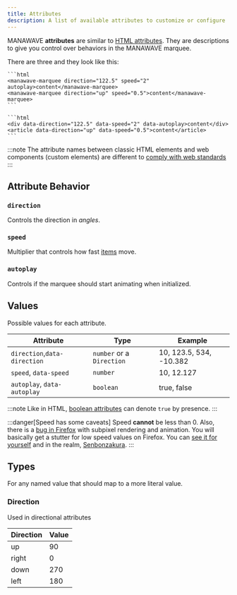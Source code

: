 ```yaml
---
title: Attributes
description: A list of available attributes to customize or configure
---
```



MANAWAVE **attributes** are similar to [HTML attributes](https://developer.mozilla.org/en-US/docs/Web/HTML/Attributes).
They are descriptions to give you control over behaviors in the MANAWAVE marquee.

There are three and they look like this:

<Tabs>
  <TabItem label="Web Component">

    ```html
    <manawave-marquee direction="122.5" speed="2" autoplay>content</manawave-marquee>
    <manawave-marquee direction="up" speed="0.5">content</manawave-marquee>
    ```

  </TabItem>
  <TabItem label="DOM Element">

    ```html
    <div data-direction="122.5" data-speed="2" data-autoplay>content</div>
    <article data-direction="up" data-speed="0.5">content</article>
    ```

  </TabItem>
</Tabs>

:::note
The attribute names between classic HTML elements and web components (custom elements) are different to [comply with web standards](https://developer.mozilla.org/en-US/docs/Learn/HTML/Howto/Use_data_attributes)
:::

## Attribute Behavior

### `direction`

Controls the direction in _angles_.

### `speed`

Multiplier that controls how fast [items](/docs/reference/behavior) move.

### `autoplay`

Controls if the marquee should start animating when initialized.

## Values

Possible values for each attribute.

| Attribute                    | Type                      | Example                 |
| ---------------------------- | ------------------------- | ----------------------- |
| `direction`,`data-direction` | `number` or a `Direction` | 10, 123.5, 534, -10.382 |
| `speed`, `data-speed`        | `number`                  | 10, 12.127              |
| `autoplay`, `data-autoplay`  | `boolean`                 | true, false             |

:::note
Like in HTML, [boolean attributes](https://developer.mozilla.org/en-US/docs/Glossary/Boolean/HTML) can denote `true` by presence.
:::

:::danger[Speed has some caveats]
Speed **cannot** be less than 0. Also, there is a [bug in Firefox](https://bugzilla.mozilla.org/show_bug.cgi?id=739176) with subpixel rendering and animation.
You will basically get a stutter for low speed values on Firefox. You can [see it for yourself](https://jsfiddle.net/r4qrnL0z/4/) and in the realm, [Senbonzakura](/realms/senbonzakura).
:::

## Types

For any named value that should map to a more literal value.

### Direction

Used in directional attributes

| Direction | Value |
| --------- | ----- |
| up        | 90    |
| right     | 0     |
| down      | 270   |
| left      | 180   |
